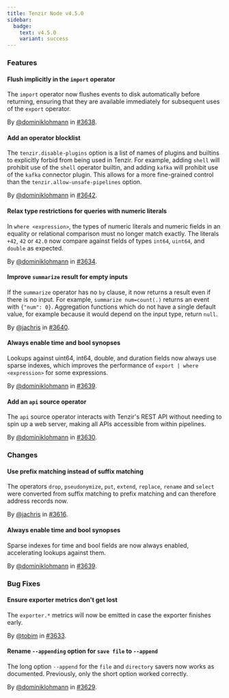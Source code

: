 ```yaml
---
title: Tenzir Node v4.5.0
sidebar:
  badge:
    text: v4.5.0
    variant: success
---
```


### Features

#### Flush implicitly in the `import` operator

The `import` operator now flushes events to disk automatically before returning,
ensuring that they are available immediately for subsequent uses of the `export`
operator.

By [@dominiklohmann](https://github.com/dominiklohmann) in [#3638](https://github.com/tenzir/tenzir/pull/3638).

#### Add an operator blocklist

The `tenzir.disable-plugins` option is a list of names of plugins and builtins
to explicitly forbid from being used in Tenzir. For example, adding `shell`
will prohibit use of the `shell` operator builtin, and adding `kafka` will
prohibit use of the `kafka` connector plugin. This allows for a more
fine-grained control than the `tenzir.allow-unsafe-pipelines` option.

By [@dominiklohmann](https://github.com/dominiklohmann) in [#3642](https://github.com/tenzir/tenzir/pull/3642).

#### Relax type restrictions for queries with numeric literals

In `where <expression>`, the types of numeric literals and numeric fields in an
equality or relational comparison must no longer match exactly. The literals
`+42`, `42` or `42.0` now compare against fields of types `int64`, `uint64`, and
`double` as expected.

By [@dominiklohmann](https://github.com/dominiklohmann) in [#3634](https://github.com/tenzir/tenzir/pull/3634).

#### Improve `summarize` result for empty inputs

If the `summarize` operator has no `by` clause, it now returns a result even
if there is no input. For example, `summarize num=count(.)` returns an event
with `{"num": 0}`. Aggregation functions which do not have a single default
value, for example because it would depend on the input type, return `null`.

By [@jachris](https://github.com/jachris) in [#3640](https://github.com/tenzir/tenzir/pull/3640).

#### Always enable time and bool synopses

Lookups against uint64, int64, double, and duration fields now always use sparse
indexes, which improves the performance of `export | where <expression>` for
some expressions.

By [@dominiklohmann](https://github.com/dominiklohmann) in [#3639](https://github.com/tenzir/tenzir/pull/3639).

#### Add an `api` source operator

The `api` source operator interacts with Tenzir's REST API without needing to
spin up a web server, making all APIs accessible from within pipelines.

By [@dominiklohmann](https://github.com/dominiklohmann) in [#3630](https://github.com/tenzir/tenzir/pull/3630).

### Changes

#### Use prefix matching instead of suffix matching

The operators `drop`, `pseudonymize`, `put`, `extend`, `replace`, `rename` and
`select` were converted from suffix matching to prefix matching and can
therefore address records now.

By [@jachris](https://github.com/jachris) in [#3616](https://github.com/tenzir/tenzir/pull/3616).

#### Always enable time and bool synopses

Sparse indexes for time and bool fields are now always enabled, accelerating
lookups against them.

By [@dominiklohmann](https://github.com/dominiklohmann) in [#3639](https://github.com/tenzir/tenzir/pull/3639).

### Bug Fixes

#### Ensure exporter metrics don't get lost

The `exporter.*` metrics will now be emitted in case the exporter finishes
early.

By [@tobim](https://github.com/tobim) in [#3633](https://github.com/tenzir/tenzir/pull/3633).

#### Rename `--appending` option for `save file` to `--append`

The long option `--append` for the `file` and `directory` savers now works as
documented. Previously, only the short option worked correctly.

By [@dominiklohmann](https://github.com/dominiklohmann) in [#3629](https://github.com/tenzir/tenzir/pull/3629).
